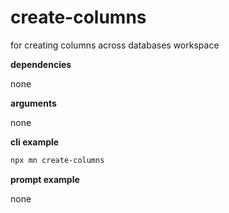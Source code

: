 # create-columns

for creating columns across databases workspace

**dependencies**

none

**arguments**

none

**cli example**

```sh title="terminal"
npx mn create-columns
```

**prompt example**

none
